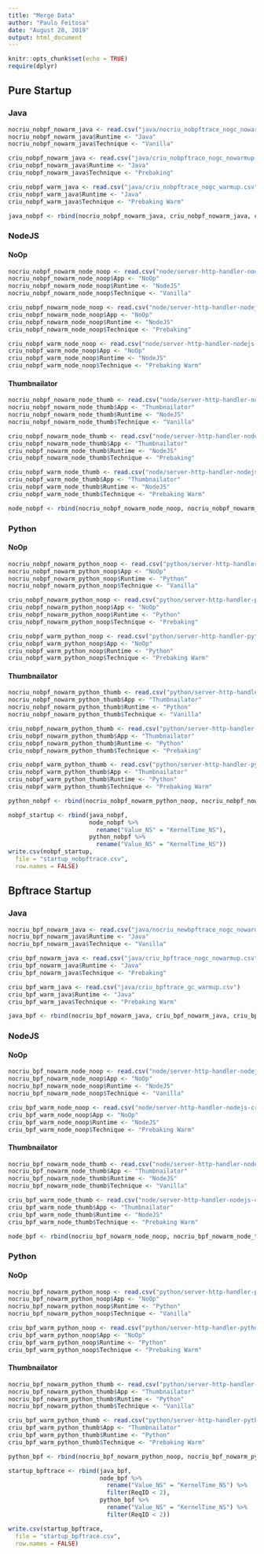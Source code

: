 ```yaml
---
title: "Merge Data"
author: "Paulo Feitosa"
date: "August 28, 2019"
output: html_document
---
```


```r
knitr::opts_chunk$set(echo = TRUE)
require(dplyr)
```

## Pure Startup

### Java

```r
nocriu_nobpf_nowarm_java <- read.csv("java/nocriu_nobpftrace_nogc_nowarmup.csv")
nocriu_nobpf_nowarm_java$Runtime <- "Java"
nocriu_nobpf_nowarm_java$Technique <- "Vanilla"

criu_nobpf_nowarm_java <- read.csv("java/criu_nobpftrace_nogc_nowarmup.csv")
criu_nobpf_nowarm_java$Runtime <- "Java"
criu_nobpf_nowarm_java$Technique <- "Prebaking"

criu_nobpf_warm_java <- read.csv("java/criu_nobpftrace_nogc_warmup.csv")
criu_nobpf_warm_java$Runtime <- "Java"
criu_nobpf_warm_java$Technique <- "Prebaking Warm"

java_nobpf <- rbind(nocriu_nobpf_nowarm_java, criu_nobpf_nowarm_java, criu_nobpf_warm_java)
```

### NodeJS

#### NoOp

```r
nocriu_nobpf_nowarm_node_noop <- read.csv("node/server-http-handler-nodejs-no-criu-noop-1566334496-300-300--.csv")
nocriu_nobpf_nowarm_node_noop$App <- "NoOp"
nocriu_nobpf_nowarm_node_noop$Runtime <- "NodeJS"
nocriu_nobpf_nowarm_node_noop$Technique <- "Vanilla"

criu_nobpf_nowarm_node_noop <- read.csv("node/server-http-handler-nodejs-criu-noop-1566338922-300-300--.csv")
criu_nobpf_nowarm_node_noop$App <- "NoOp"
criu_nobpf_nowarm_node_noop$Runtime <- "NodeJS"
criu_nobpf_nowarm_node_noop$Technique <- "Prebaking"

criu_nobpf_warm_node_noop <- read.csv("node/server-http-handler-nodejs-criu-noop-1566335023-300-300-YES-.csv")
criu_nobpf_warm_node_noop$App <- "NoOp"
criu_nobpf_warm_node_noop$Runtime <- "NodeJS"
criu_nobpf_warm_node_noop$Technique <- "Prebaking Warm"
```

#### Thumbnailator

```r
nocriu_nobpf_nowarm_node_thumb <- read.csv("node/server-http-handler-nodejs-no-criu-thumbnailator-1566334552-300-300--.csv")
nocriu_nobpf_nowarm_node_thumb$App <- "Thumbnailator"
nocriu_nobpf_nowarm_node_thumb$Runtime <- "NodeJS"
nocriu_nobpf_nowarm_node_thumb$Technique <- "Vanilla"

criu_nobpf_nowarm_node_thumb <- read.csv("node/server-http-handler-nodejs-criu-thumbnailator-1566339435-300-300--.csv")
criu_nobpf_nowarm_node_thumb$App <- "Thumbnailator"
criu_nobpf_nowarm_node_thumb$Runtime <- "NodeJS"
criu_nobpf_nowarm_node_thumb$Technique <- "Prebaking"

criu_nobpf_warm_node_thumb <- read.csv("node/server-http-handler-nodejs-criu-thumbnailator-1566336452-300-300-YES-.csv")
criu_nobpf_warm_node_thumb$App <- "Thumbnailator"
criu_nobpf_warm_node_thumb$Runtime <- "NodeJS"
criu_nobpf_warm_node_thumb$Technique <- "Prebaking Warm"
```

```r
node_nobpf <- rbind(nocriu_nobpf_nowarm_node_noop, nocriu_nobpf_nowarm_node_thumb, criu_nobpf_nowarm_node_noop, criu_nobpf_nowarm_node_thumb, criu_nobpf_warm_node_noop, criu_nobpf_warm_node_thumb)
```

### Python

#### NoOp

```r
nocriu_nobpf_nowarm_python_noop <- read.csv("python/server-http-handler-python-no-criu-noop-1566847934-300-300---.csv")
nocriu_nobpf_nowarm_python_noop$App <- "NoOp"
nocriu_nobpf_nowarm_python_noop$Runtime <- "Python"
nocriu_nobpf_nowarm_python_noop$Technique <- "Vanilla"

criu_nobpf_nowarm_python_noop <- read.csv("python/server-http-handler-python-criu-noop-1566854641-300-300---.csv")
criu_nobpf_nowarm_python_noop$App <- "NoOp"
criu_nobpf_nowarm_python_noop$Runtime <- "Python"
criu_nobpf_nowarm_python_noop$Technique <- "Prebaking"

criu_nobpf_warm_python_noop <- read.csv("python/server-http-handler-python-criu-noop-1566850924-300-300-YES--.csv")
criu_nobpf_warm_python_noop$App <- "NoOp"
criu_nobpf_warm_python_noop$Runtime <- "Python"
criu_nobpf_warm_python_noop$Technique <- "Prebaking Warm"
```

#### Thumbnailator

```r
nocriu_nobpf_nowarm_python_thumb <- read.csv("python/server-http-handler-python-no-criu-thumbnailator-1566848254-300-300---.csv")
nocriu_nobpf_nowarm_python_thumb$App <- "Thumbnailator"
nocriu_nobpf_nowarm_python_thumb$Runtime <- "Python"
nocriu_nobpf_nowarm_python_thumb$Technique <- "Vanilla"

criu_nobpf_nowarm_python_thumb <- read.csv("python/server-http-handler-python-criu-thumbnailator-1566855029-300-300---.csv")
criu_nobpf_nowarm_python_thumb$App <- "Thumbnailator"
criu_nobpf_nowarm_python_thumb$Runtime <- "Python"
criu_nobpf_nowarm_python_thumb$Technique <- "Prebaking"

criu_nobpf_warm_python_thumb <- read.csv("python/server-http-handler-python-criu-thumbnailator-1566851477-300-300-YES--.csv")
criu_nobpf_warm_python_thumb$App <- "Thumbnailator"
criu_nobpf_warm_python_thumb$Runtime <- "Python"
criu_nobpf_warm_python_thumb$Technique <- "Prebaking Warm"
```

```r
python_nobpf <- rbind(nocriu_nobpf_nowarm_python_noop, nocriu_nobpf_nowarm_python_thumb, criu_nobpf_nowarm_python_noop, criu_nobpf_nowarm_python_thumb, criu_nobpf_warm_python_noop, criu_nobpf_warm_python_thumb)
```

```r
nobpf_startup <- rbind(java_nobpf, 
                       node_nobpf %>%
                         rename("Value_NS" = "KernelTime_NS"), 
                       python_nobpf %>%
                         rename("Value_NS" = "KernelTime_NS"))
write.csv(nobpf_startup, 
  file = "startup_nobpftrace.csv",
  row.names = FALSE)
```

## Bpftrace Startup

### Java

```r
nocriu_bpf_nowarm_java <- read.csv("java/nocriu_newbpftrace_nogc_nowarmup.csv")
nocriu_bpf_nowarm_java$Runtime <- "Java"
nocriu_bpf_nowarm_java$Technique <- "Vanilla"

criu_bpf_nowarm_java <- read.csv("java/criu_bpftrace_nogc_nowarmup.csv")
criu_bpf_nowarm_java$Runtime <- "Java"
criu_bpf_nowarm_java$Technique <- "Prebaking"

criu_bpf_warm_java <- read.csv("java/criu_bpftrace_gc_warmup.csv")
criu_bpf_warm_java$Runtime <- "Java"
criu_bpf_warm_java$Technique <- "Prebaking Warm"

java_bpf <- rbind(nocriu_bpf_nowarm_java, criu_bpf_nowarm_java, criu_bpf_warm_java)
```

### NodeJS

#### NoOp

```r
nocriu_bpf_nowarm_node_noop <- read.csv("node/server-http-handler-nodejs-no-criu-noop-1566340457-300-300---bpftrace.csv")
nocriu_bpf_nowarm_node_noop$App <- "NoOp"
nocriu_bpf_nowarm_node_noop$Runtime <- "NodeJS"
nocriu_bpf_nowarm_node_noop$Technique <- "Vanilla"

criu_bpf_warm_node_noop <- read.csv("node/server-http-handler-nodejs-criu-noop-1566342218-300-300-YES--bpftrace.csv")
criu_bpf_warm_node_noop$App <- "NoOp"
criu_bpf_warm_node_noop$Runtime <- "NodeJS"
criu_bpf_warm_node_noop$Technique <- "Prebaking Warm"
```

#### Thumbnailator

```r
nocriu_bpf_nowarm_node_thumb <- read.csv("node/server-http-handler-nodejs-no-criu-thumbnailator-1566341128-300-300---bpftrace.csv")
nocriu_bpf_nowarm_node_thumb$App <- "Thumbnailator"
nocriu_bpf_nowarm_node_thumb$Runtime <- "NodeJS"
nocriu_bpf_nowarm_node_thumb$Technique <- "Vanilla"

criu_bpf_warm_node_thumb <- read.csv("node/server-http-handler-nodejs-criu-thumbnailator-1566344628-300-300-YES--bpftrace.csv")
criu_bpf_warm_node_thumb$App <- "Thumbnailator"
criu_bpf_warm_node_thumb$Runtime <- "NodeJS"
criu_bpf_warm_node_thumb$Technique <- "Prebaking Warm"
```

```r
node_bpf <- rbind(nocriu_bpf_nowarm_node_noop, nocriu_bpf_nowarm_node_thumb, criu_bpf_warm_node_noop, criu_bpf_warm_node_thumb)
```

### Python

#### NoOp

```r
nocriu_bpf_nowarm_python_noop <- read.csv("python/server-http-handler-python-no-criu-noop-1566857877-300-300---YES.csv")
nocriu_bpf_nowarm_python_noop$App <- "NoOp"
nocriu_bpf_nowarm_python_noop$Runtime <- "Python"
nocriu_bpf_nowarm_python_noop$Technique <- "Vanilla"

criu_bpf_warm_python_noop <- read.csv("python/server-http-handler-python-criu-noop-1566861856-300-300-YES--YES.csv")
criu_bpf_warm_python_noop$App <- "NoOp"
criu_bpf_warm_python_noop$Runtime <- "Python"
criu_bpf_warm_python_noop$Technique <- "Prebaking Warm"
```

#### Thumbnailator

```r
nocriu_bpf_nowarm_python_thumb <- read.csv("python/server-http-handler-python-no-criu-thumbnailator-1566858574-300-300---YES.csv")
nocriu_bpf_nowarm_python_thumb$App <- "Thumbnailator"
nocriu_bpf_nowarm_python_thumb$Runtime <- "Python"
nocriu_bpf_nowarm_python_thumb$Technique <- "Vanilla"

criu_bpf_warm_python_thumb <- read.csv("python/server-http-handler-python-criu-thumbnailator-1566863030-300-300-YES--YES.csv")
criu_bpf_warm_python_thumb$App <- "Thumbnailator"
criu_bpf_warm_python_thumb$Runtime <- "Python"
criu_bpf_warm_python_thumb$Technique <- "Prebaking Warm"
```

```r
python_bpf <- rbind(nocriu_bpf_nowarm_python_noop, nocriu_bpf_nowarm_python_thumb, criu_bpf_warm_python_noop, criu_bpf_warm_python_thumb)
```

```r
startup_bpftrace <- rbind(java_bpf, 
                          node_bpf %>% 
                            rename("Value_NS" = "KernelTime_NS") %>%
                            filter(ReqID < 2), 
                          python_bpf %>% 
                            rename("Value_NS" = "KernelTime_NS") %>%
                            filter(ReqID < 2))

write.csv(startup_bpftrace, 
  file = "startup_bpftrace.csv",
  row.names = FALSE)
```
